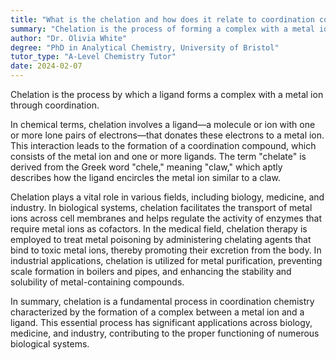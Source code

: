 ```yaml
---
title: "What is the chelation and how does it relate to coordination compounds?"
summary: "Chelation is the process of forming a complex with a metal ion by a ligand."
author: "Dr. Olivia White"
degree: "PhD in Analytical Chemistry, University of Bristol"
tutor_type: "A-Level Chemistry Tutor"
date: 2024-02-07
---
```


Chelation is the process by which a ligand forms a complex with a metal ion through coordination.

In chemical terms, chelation involves a ligand—a molecule or ion with one or more lone pairs of electrons—that donates these electrons to a metal ion. This interaction leads to the formation of a coordination compound, which consists of the metal ion and one or more ligands. The term "chelate" is derived from the Greek word "chele," meaning "claw," which aptly describes how the ligand encircles the metal ion similar to a claw.

Chelation plays a vital role in various fields, including biology, medicine, and industry. In biological systems, chelation facilitates the transport of metal ions across cell membranes and helps regulate the activity of enzymes that require metal ions as cofactors. In the medical field, chelation therapy is employed to treat metal poisoning by administering chelating agents that bind to toxic metal ions, thereby promoting their excretion from the body. In industrial applications, chelation is utilized for metal purification, preventing scale formation in boilers and pipes, and enhancing the stability and solubility of metal-containing compounds.

In summary, chelation is a fundamental process in coordination chemistry characterized by the formation of a complex between a metal ion and a ligand. This essential process has significant applications across biology, medicine, and industry, contributing to the proper functioning of numerous biological systems.
    